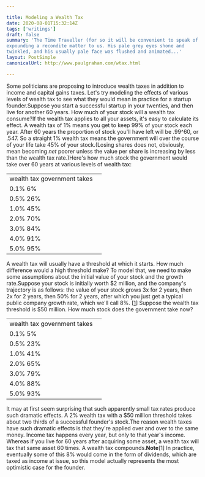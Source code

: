 ```yaml
---

title: Modeling a Wealth Tax
date: 2020-08-01T15:32:14Z
tags: ['writings']
draft: false
summary: 'The Time Traveller (for so it will be convenient to speak of him) was
expounding a recondite matter to us. His pale grey eyes shone and
twinkled, and his usually pale face was flushed and animated...'
layout: PostSimple
canonicalUrl: http://www.paulgraham.com/wtax.html

---
```


Some politicians are proposing to introduce wealth taxes in addition
to income and capital gains taxes. Let's try modeling the effects of various levels
of wealth tax to see what they would mean in practice for a startup
founder.Suppose you start a successful startup in your twenties, and then
live for another 60 years. How much of your stock will a wealth tax
consume?If the wealth tax applies to all your assets, it's easy to
calculate its effect. A wealth tax of 1% means you get to keep
99% of your stock each year. After 60 years the proportion
of stock you'll have left will be .99^60, or .547. So a
straight 1% wealth tax means the government will over the
course of your life take 45% of your stock.(Losing shares does not, obviously, mean becoming _net_
poorer unless the value per share is increasing by less than the
wealth tax rate.)Here's how much stock the government would take over 60
years at various levels of wealth tax:

|                             |     |
| --------------------------- | --- |
| wealth tax government takes |     |
| 0.1% 6%                     |     |
| 0.5% 26%                    |     |
| 1.0% 45%                    |     |
| 2.0% 70%                    |     |
| 3.0% 84%                    |     |
| 4.0% 91%                    |     |
| 5.0% 95%                    |     |

A wealth tax will usually have a threshold at which it starts.
How much difference would a high threshold make? To model that,
we need to make some assumptions about the initial value of
your stock and the growth rate.Suppose your stock is initially
worth $2 million, and the company's trajectory is as follows:
the value of your stock grows 3x for 2 years, then 2x for 2 years,
then 50% for 2 years, after
which you just get a typical public company growth rate,
which we'll call 8%.
[[1](#f1n)]
Suppose the wealth tax threshold is
$50 million. How much stock does the government take now?

|                             |     |
| --------------------------- | --- |
| wealth tax government takes |     |
| 0.1% 5%                     |     |
| 0.5% 23%                    |     |
| 1.0% 41%                    |     |
| 2.0% 65%                    |     |
| 3.0% 79%                    |     |
| 4.0% 88%                    |     |
| 5.0% 93%                    |     |

It may at first seem surprising that such apparently small tax rates
produce such dramatic effects. A 2% wealth tax with a $50 million
threshold takes about two thirds of a successful founder's stock.The reason wealth taxes have such dramatic effects is that they're
applied over and over to the same money. Income tax
happens every year, but only to that year's income. Whereas if you
live for 60 years after acquiring some asset, a wealth tax will tax
that same asset 60 times. A wealth tax compounds.**Note**[1]
In practice, eventually some of this 8% would come in the form of
dividends, which are taxed as income at issue, so this model actually
represents the most optimistic case for the founder.
